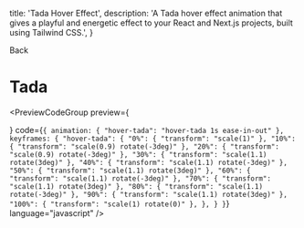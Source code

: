   title: 'Tada Hover Effect',
  description: 'A Tada hover effect animation that gives a playful and energetic effect to your React and Next.js projects, built using Tailwind CSS.',
} 




<Link className="flex flex-row items-center" href="/animations/hovers">
  <ChevronLeft size={17} />
  Back
</Link>

# Tada

<div className="mt-4"></div>

<PreviewCodeGroup
  preview={
    <div className="group flex w-full items-center justify-center">
      <HoverTadaButton />
    </div>
  }
  code={`
{
  animation: {
    "hover-tada": "hover-tada 1s ease-in-out"
  },
  keyframes: {
    "hover-tada": {
      "0%": {
        "transform": "scale(1)"
      },
      "10%": {
        "transform": "scale(0.9) rotate(-3deg)"
      },
      "20%": {
        "transform": "scale(0.9) rotate(-3deg)"
      },
      "30%": {
        "transform": "scale(1.1) rotate(3deg)"
      },
      "40%": {
        "transform": "scale(1.1) rotate(-3deg)"
      },
      "50%": {
        "transform": "scale(1.1) rotate(3deg)"
      },
      "60%": {
        "transform": "scale(1.1) rotate(-3deg)"
      },
      "70%": {
        "transform": "scale(1.1) rotate(3deg)"
      },
      "80%": {
        "transform": "scale(1.1) rotate(-3deg)"
      },
      "90%": {
        "transform": "scale(1.1) rotate(3deg)"
      },
      "100%": {
        "transform": "scale(1) rotate(0)"
      },
    },
  }
}
`}
  language="javascript"
/>
